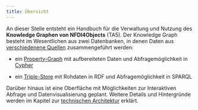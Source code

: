 ```yaml
---
title: Übersicht
---
```


An dieser Stelle entsteht ein Handbuch für die Verwaltung und Nutzung des
**Knowledge Graphen von NFDI4Objects** (TA5). Der Knowledge Graph besteht im
Wesentlichen aus zwei Datenbanken, in denen Daten aus [verschiedenene
Quellen](datenquellen.qmd) zusammengeführt werden:

- ein [Property-Graph](property-graph.qmd) mit aufbereiteten Daten und
  Abfragemöglichkeit in [Cypher](cypher.qmd)

- ein [Triple-Store](triple-store.qmd) mit Rohdaten in RDF und
  Abfragemöglichkeit in SPARQL

Darüber hinaus ist eine Oberfläche mit Möglichkeiten zur Interaktiven Abfrage
und Datenvisualisierung geplant. Weitere Details und Hintergründe werden im
Kapitel zur [technischen Architektur](architecture.qmd) erklärt.

